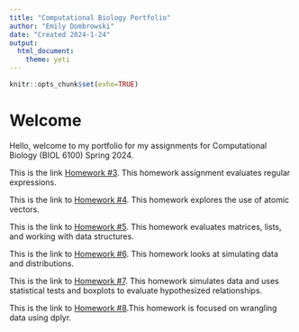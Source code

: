 ```yaml
---
title: "Computational Biology Portfolio"
author: "Emily Dombrowski"
date: "Created 2024-1-24"
output: 
  html_document: 
    theme: yeti
---
```


```r
knitr::opts_chunk$set(exho=TRUE)
```

# Welcome
Hello, welcome to my portfolio for my assignments for Computational Biology (BIOL 6100) Spring 2024.

This is the link [Homework #3](hw3.html). This homework assignment evaluates regular expressions. 

This is the link to [Homework #4](hw4.html). This homework explores the use of atomic vectors.

This is the link to [Homework #5](hw5.html). This homework evaluates matrices, lists, and working with data structures. 

This is the link to [Homework #6](hx6.html). This homework looks at simulating data and distributions.

This is the link to [Homework #7](hw7.html). This homework simulates data and uses statistical tests and boxplots to evaluate hypothesized relationships.

This is the link to [Homework #8](hw8.html).This homework is focused on wrangling data using dplyr. 